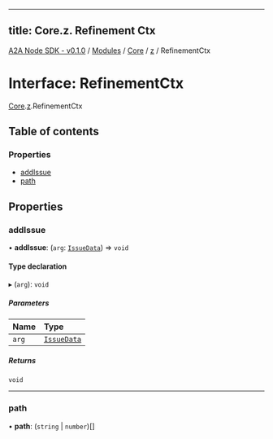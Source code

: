 
---
title: Core.z. Refinement Ctx
---

[A2A Node SDK - v0.1.0](/api-reference/README) / [Modules](/api-reference/modules) / [Core](/api-reference/modules/Core) / [z](/api-reference/modules/Core.z) / RefinementCtx

# Interface: RefinementCtx

[Core](/api-reference/modules/Core).[z](/api-reference/modules/Core.z).RefinementCtx

## Table of contents

### Properties

- [addIssue](Core.z.RefinementCtx.md#addissue)
- [path](Core.z.RefinementCtx.md#path)

## Properties

### addIssue

• **addIssue**: (`arg`: [`IssueData`](../modules/Core.z.md#issuedata)) => `void`

#### Type declaration

▸ (`arg`): `void`

##### Parameters

| Name | Type |
| :------ | :------ |
| `arg` | [`IssueData`](../modules/Core.z.md#issuedata) |

##### Returns

`void`

___

### path

• **path**: (`string` \| `number`)[]
